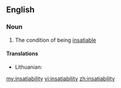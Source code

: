 ==English==

===Noun===
{{en-noun|-}}

# The condition of being [[insatiable]]

====Translations====
{{trans-top|insatiability}}
* Lithuanian: {{t-|lt|nepasotinamumas|m}}
{{trans-mid}}
{{trans-bottom}}

[[my:insatiability]]
[[vi:insatiability]]
[[zh:insatiability]]